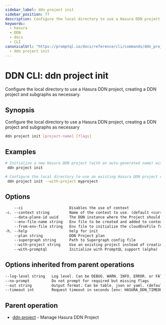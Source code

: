 ```yaml
---
sidebar_label: ddn project init
sidebar_position: 77
description: Configure the local directory to use a Hasura DDN project, creating a DDN project and subgraphs as necessary using the DDN CLI
keywords:
  - hasura
  - DDN
  - docs
  - CLI
canonicalUrl: "https://promptql.io/docs/reference/cli/commands/ddn_project_init"
  - ddn project init
---
```


# DDN CLI: ddn project init

Configure the local directory to use a Hasura DDN project, creating a DDN project and subgraphs as necessary.

## Synopsis

Configure the local directory to use a Hasura DDN project, creating a DDN project and subgraphs as necessary

```bash
ddn project init [project-name] [flags]
```

## Examples

```bash
# Initialize a new Hasura DDN project (with an auto-generated name) with subgraphs based on your local directory
 ddn project init

# Configure the local directory to use an existing Hasura DDN project creating subgraphs on the DDN project as necessary
 ddn project init --with-project myproject
```

## Options

```sass
    --ci                     Disables the use of context
-c, --context string         Name of the context to use. (default <current_context>)
    --data-plane-id uuid     The DDN instance where the Project should be hosted
    --env-file-name string   Env file to be created and added to context as cloudEnvFile (default ".env.cloud")
    --from-env-file string   Env file to initialize the cloudEnvFile from
-h, --help                   help for init
    --plan string            DDN Project plan
    --supergraph string      Path to Supergraph config file
    --with-project string    Use an existing project instead of creating a new one
    --with-promptql          Initialize with PromptQL support (alpha)
```

## Options inherited from parent operations

```sass
--log-level string   Log level. Can be DEBUG, WARN, INFO, ERROR, or FATAL. (default "INFO")
--no-prompt          Do not prompt for required but missing flags
--out string         Output format. Can be table, json or yaml. (default "table")
--timeout int        Request timeout in seconds [env: HASURA_DDN_TIMEOUT] (default 100)
```

## Parent operation

- [ddn project](/reference/cli/commands/ddn_project) - Manage Hasura DDN Project

